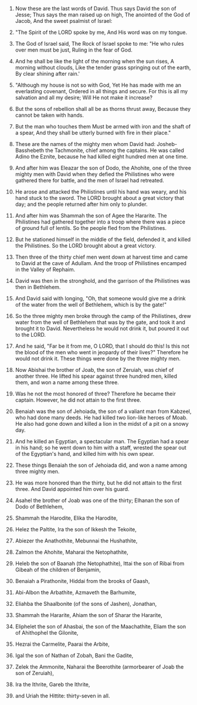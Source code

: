 
1. Now these are the last words of David. Thus says David the son of Jesse; Thus says the man raised up on high, The anointed of the God of Jacob, And the sweet psalmist of Israel:

2. "The Spirit of the LORD spoke by me, And His word was on my tongue.

3. The God of Israel said, The Rock of Israel spoke to me: "He who rules over men must be just, Ruling in the fear of God.

4. And he shall be like the light of the morning when the sun rises, A morning without clouds, Like the tender grass springing out of the earth, By clear shining after rain.'

5. "Although my house is not so with God, Yet He has made with me an everlasting covenant, Ordered in all things and secure. For this is all my salvation and all my desire; Will He not make it increase?

6. But the sons of rebellion shall all be as thorns thrust away, Because they cannot be taken with hands.

7. But the man who touches them Must be armed with iron and the shaft of a spear, And they shall be utterly burned with fire in their place."

8. These are the names of the mighty men whom David had: Josheb-Basshebeth the Tachmonite, chief among the captains. He was called Adino the Eznite, because he had killed eight hundred men at one time.

9. And after him was Eleazar the son of Dodo, the Ahohite, one of the three mighty men with David when they defied the Philistines who were gathered there for battle, and the men of Israel had retreated.

10. He arose and attacked the Philistines until his hand was weary, and his hand stuck to the sword. The LORD brought about a great victory that day; and the people returned after him only to plunder.

11. And after him was Shammah the son of Agee the Hararite. The Philistines had gathered together into a troop where there was a piece of ground full of lentils. So the people fled from the Philistines.

12. But he stationed himself in the middle of the field, defended it, and killed the Philistines. So the LORD brought about a great victory.

13. Then three of the thirty chief men went down at harvest time and came to David at the cave of Adullam. And the troop of Philistines encamped in the Valley of Rephaim.

14. David was then in the stronghold, and the garrison of the Philistines was then in Bethlehem.

15. And David said with longing, "Oh, that someone would give me a drink of the water from the well of Bethlehem, which is by the gate!"

16. So the three mighty men broke through the camp of the Philistines, drew water from the well of Bethlehem that was by the gate, and took it and brought it to David. Nevertheless he would not drink it, but poured it out to the LORD.

17. And he said, "Far be it from me, O LORD, that I should do this! Is this not the blood of the men who went in jeopardy of their lives?" Therefore he would not drink it. These things were done by the three mighty men.

18. Now Abishai the brother of Joab, the son of Zeruiah, was chief of another three. He lifted his spear against three hundred men, killed them, and won a name among these three.

19. Was he not the most honored of three? Therefore he became their captain. However, he did not attain to the first three.

20. Benaiah was the son of Jehoiada, the son of a valiant man from Kabzeel, who had done many deeds. He had killed two lion-like heroes of Moab. He also had gone down and killed a lion in the midst of a pit on a snowy day.

21. And he killed an Egyptian, a spectacular man. The Egyptian had a spear in his hand; so he went down to him with a staff, wrested the spear out of the Egyptian's hand, and killed him with his own spear.

22. These things Benaiah the son of Jehoiada did, and won a name among three mighty men.

23. He was more honored than the thirty, but he did not attain to the first three. And David appointed him over his guard.

24. Asahel the brother of Joab was one of the thirty; Elhanan the son of Dodo of Bethlehem,

25. Shammah the Harodite, Elika the Harodite,

26. Helez the Paltite, Ira the son of Ikkesh the Tekoite,

27. Abiezer the Anathothite, Mebunnai the Hushathite,

28. Zalmon the Ahohite, Maharai the Netophathite,

29. Heleb the son of Baanah (the Netophathite), Ittai the son of Ribai from Gibeah of the children of Benjamin,

30. Benaiah a Pirathonite, Hiddai from the brooks of Gaash,

31. Abi-Albon the Arbathite, Azmaveth the Barhumite,

32. Eliahba the Shaalbonite (of the sons of Jashen), Jonathan,

33. Shammah the Hararite, Ahiam the son of Sharar the Hararite,

34. Eliphelet the son of Ahasbai, the son of the Maachathite, Eliam the son of Ahithophel the Gilonite,

35. Hezrai the Carmelite, Paarai the Arbite,

36. Igal the son of Nathan of Zobah, Bani the Gadite,

37. Zelek the Ammonite, Naharai the Beerothite (armorbearer of Joab the son of Zeruiah),

38. Ira the Ithrite, Gareb the Ithrite,

39. and Uriah the Hittite: thirty-seven in all.


